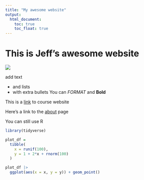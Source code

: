 ```yaml
---
title: "My awesome website"
output: 
  html_document:
    toc: true
    toc_float: true
---
```


# This is Jeff's awesome website

![](https://media.giphy.com/media/drXGoW1iudhKw/giphy.gif)

add text

* and lists
* with extra bullets
You can *FORMAT* and **Bold**

This is a [link](https://p8105.com/index.html) to course website  

Here's a link to the [about](about.html) page

You can still use R

```r
library(tidyverse)

plot_df =
  tibble(
    x = runif(100),
    y = 1 + 2*x + rnorm(100)
  )

plot_df |> 
  ggplot(aes(x = x, y = y)) + geom_point()
```



